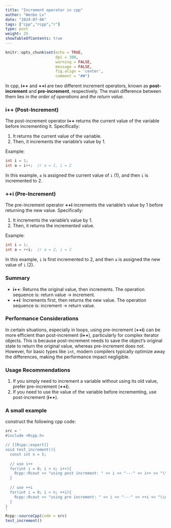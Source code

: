 ```yaml
---
title: "Increment operator in cpp"
author: "Wenbo Lv"
date: "2024-07-06"
tags: ["cpp","rcpp","r"]
type: post
weight: 25
showTableOfContents: true
---
```


```r
knitr::opts_chunk$set(echo = TRUE,
                      dpi = 300,
                      warning = FALSE,
                      message = FALSE,
                      fig.align = 'center',
                      comment = "##")
```

In cpp, **i++** and **++i** are two different increment operators, known as **post-increment** and **pre-increment**, respectively. The main difference between them lies in *the order of operations* and *the return value*.

### **i++** (Post-Increment)

The post-increment operator **i++** returns the current value of the variable before incrementing it. Specifically:

1. It returns the current value of the variable.
2. Then, it increments the variable's value by 1.

Example:
```cpp
int i = 1;
int a = i++;  // a = 1, i = 2
```
In this example, `a` is assigned the current value of `i` (1), and then `i` is incremented to 2.

### **++i** (Pre-Increment)

The pre-increment operator **++i** increments the variable's value by 1 before returning the new value. Specifically:

1. It increments the variable's value by 1.
2. Then, it returns the incremented value.

Example:
```cpp
int i = 1;
int a = ++i;  // a = 2, i = 2
```
In this example, `i` is first incremented to 2, and then `a` is assigned the new value of `i` (2).

### Summary

- **i++**: Returns the original value, then increments. The operation sequence is: return value -> increment.
- **++i**: Increments first, then returns the new value. The operation sequence is: increment -> return value.

### Performance Considerations

In certain situations, especially in loops, using pre-increment (**++i**) can be more efficient than post-increment (**i++**), particularly for complex iterator objects. This is because post-increment needs to save the object's original state to return the original value, whereas pre-increment does not. However, for basic types like `int`, modern compilers typically optimize away the differences, making the performance impact negligible.

### Usage Recommendations

1. If you simply need to increment a variable without using its old value, prefer pre-increment (**++i**).
2. If you need to use the value of the variable before incrementing, use post-increment (**i++**).

### A small example

construct the following cpp code: 

```r
src = '
#include <Rcpp.h>

// [[Rcpp::export]]
void test_increment(){
  const int n = 5;
  
  // use i++
  for(int i = 0; i < n; i++){
    Rcpp::Rcout << "using post increment: " << i << "---" << i++ << "\\n";
  }
  
  // use ++i
  for(int i = 0; i < n; ++i){
    Rcpp::Rcout << "using pre increment: " << i << "---" << ++i << "\\n";
  }
}
'
Rcpp::sourceCpp(code = src)
test_increment()
```


